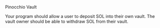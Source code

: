 
<ChallengeTitle>Pinocchio Vault</ChallengeTitle>

<RequirementList>
  <Requirement title="Challenge 1: Taking deposits">
    Your program should allow a user to deposit SOL into their own vault.
  </Requirement>

  <Requirement title="Challenge 2: Allowing withdrawal">
    The vault owner should be able to withdraw SOL from their vault.
  </Requirement>
</RequirementList>
